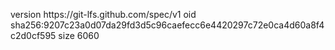 version https://git-lfs.github.com/spec/v1
oid sha256:9207c23a0d07da29fd3d5c96caefecc6e4420297c72e0ca4d60a8f4c2d0cf595
size 6060
